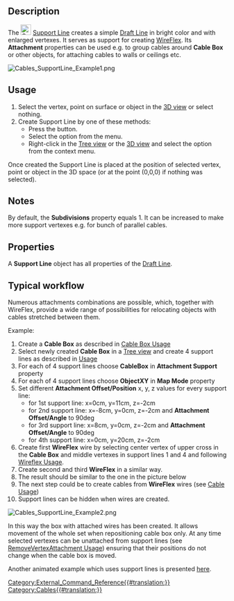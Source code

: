 <languages/>
<translate>

<!--T:1-->
{{Docnav
|[[Cables_SupportPoint|Support Point]]
| 
|[[Cables_Workbench|Cables]]
|IconL=Cables_SupportPoint.svg
|IconR=
|IconC=Cables_workbench_icon.svg
}}

<!--T:2-->
{{GuiCommand
|Name=Cables SupportLine
|MenuLocation=Cable Support → Support Line
|Workbenches=[[Cables_Workbench|Cables]]
|Shortcut=
|Version=1.0
|SeeAlso=[[Cables_Cable|Cable]], [[Cables_CableBox|Cable Box]], [[Cables_SupportPoint|Support Point]]
}}

==Description== <!--T:3-->

<!--T:4-->
The [[Image:Cables_SupportLine.svg|24px]] [[Cables_SupportLine|Support Line]] creates a simple [[Draft_Line|Draft Line]] in bright color and with enlarged vertexes. It serves as support for creating [[Cables_WireFlex|WireFlex]]. Its '''Attachment''' properties can be used e.g. to group cables around '''Cable Box''' or other objects, for attaching cables to walls or ceilings etc.

</translate>
[[Image:Cables_SupportLine_Example1.png]]
<translate>
<!--T:5-->
{{Caption|Support Line}}

==Usage== <!--T:6-->

<!--T:7-->
# Select the vertex, point on surface or object in the [[3D_view|3D view]] or select nothing.
# Create Support Line by one of these methods:
#* Press the {{Button|[[Image:Cables_SupportLine.svg|16px]] [[Cables_SupportLine|Support Line]]}} button.
#* Select the {{MenuCommand|Cable Support → [[Image:Cables_SupportLine.svg|16px]] Support Line}} option from the menu.
#* Right-click in the [[Tree_view|Tree view]] or the [[3D_view|3D view]] and select the {{MenuCommand|Cable Support → [[Image:Cables_SupportLine.svg|16px]] Support Line}} option from the context menu.

<!--T:8-->
Once created the Support Line is placed at the position of selected vertex, point or object in the 3D space (or at the point (0,0,0) if nothing was selected).

==Notes== <!--T:9-->

<!--T:10-->
By default, the '''Subdivisions''' property equals 1. It can be increased to make more support vertexes e.g. for bunch of parallel cables.

==Properties== <!--T:11-->

<!--T:12-->
A '''Support Line''' object has all properties of the [[Draft_Line#Properties|Draft Line]].

==Typical workflow== <!--T:13-->

<!--T:14-->
Numerous attachments combinations are possible, which, together with WireFlex, provide a wide range of possibilities for relocating objects with cables stretched between them.

<!--T:15-->
Example:
# Create a '''Cable Box''' as described in [[Cables_CableBox#Usage|Cable Box Usage]]
# Select newly created '''Cable Box''' in a [[Tree_view|Tree view]] and create 4 support lines as described in [[#Usage|Usage]]
# For each of 4 support lines choose '''CableBox''' in '''Attachment Support''' property
# For each of 4 support lines choose '''ObjectXY''' in '''Map Mode''' property
# Set different '''Attachment Offset/Position''' x, y, z values for every support line:
#* for 1st support line: x=0cm, y=11cm, z=-2cm
#* for 2nd support line: x=-8cm, y=0cm, z=-2cm and '''Attachment Offset/Angle''' to 90deg
#* for 3rd support line: x=8cm, y=0cm, z=-2cm and '''Attachment Offset/Angle''' to 90deg
#* for 4th support line: x=0cm, y=20cm, z=-2cm
# Create first '''WireFlex''' wire by selecting center vertex of upper cross in the '''Cable Box''' and middle vertexes in support lines 1 and 4 and following [[Cables_WireFlex#Usage|Wireflex Usage]].
# Create second and third '''WireFlex''' in a similar way.
# The result should be similar to the one in the picture below
# The next step could be to create cables from '''WireFlex''' wires (see [[Cables_Cable#Usage|Cable Usage]])
# Support lines can be hidden when wires are created.

</translate>
[[Image:Cables_SupportLine_Example2.png]]
<translate>
<!--T:16-->
{{Caption|Example of using Support Line:<br/>Support lines are attached to Cable Box and serve as a basis for wires.}}

<!--T:17-->
In this way the box with attached wires has been created. It allows movement of the whole set when repositioning cable box only.
At any time selected vertexes can be unattached from support lines (see [[Cables_RemoveVertexAttachment#Usage|RemoveVertexAttachment Usage]]) ensuring that their positions do not change when the cable box is moved.

<!--T:18-->
Another animated example which uses support lines is presented [[Cables_Example1_Simple_workflow|here]].


<!--T:19-->
{{Docnav
|[[Cables_SupportPoint|Support Point]]
| 
|[[Cables_Workbench|Cables]]
|IconL=Cables_SupportPoint.svg
|IconR=
|IconC=Cables_workbench_icon.svg
}}

</translate>
[[Category:External_Command_Reference{{#translation:}}]]
[[Category:Cables{{#translation:}}]]